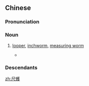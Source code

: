 ==Chinese==
{{was fwotd|2014|August|8|lang=zh}}
{{zh-forms|alt=蚇蠖}}
{{wikipedia|lang=zh|尺蠖}}

===Pronunciation===
{{zh-pron
|m=chǐhuò
|c=cek3 wok6
|mc=y
|oc=y
|cat=n
}}

===Noun===
{{zh-noun}}

# {{lb|zh|zoology}} [[looper]], [[inchworm]], [[measuring worm]]
#* {{zh-x|尺蠖 之 屈，以 求 信 也。龍蛇 之 蟄，以 存 身 也。精 義 入 神，以 致 用 也。利 用 安 身，以 崇 德 也。過 此 以往，未 之 或 知 也。窮神 知化，德 之 盛 也。|When the '''looper''' coils itself up, it thereby straightens itself again; when worms and snakes go into the state of hybernation, they thereby keep themselves alive. (So), when we minutely investigate the nature and reasons (of things), till we have entered into the inscrutable and spirit-like in them, we attain to the largest practical application of them; when that application becomes the quickest and readiest, and all personal restfulness is secured, our virtue is thereby exalted. Going on beyond this, we reach a point which it is hardly possible to know. We have thoroughly comprehended the inscrutable and spirit-like, and know the processes of transformation; - this is the fulness of virtue.|CL|ref=Yijing}}

===Descendants===
{{CJKV|尺蠖|しゃっかく|j2=せっかく|척확|xích oách|v2=xích hoạch}}

{{zh-cat|Moths}}

[[zh:尺蠖]]